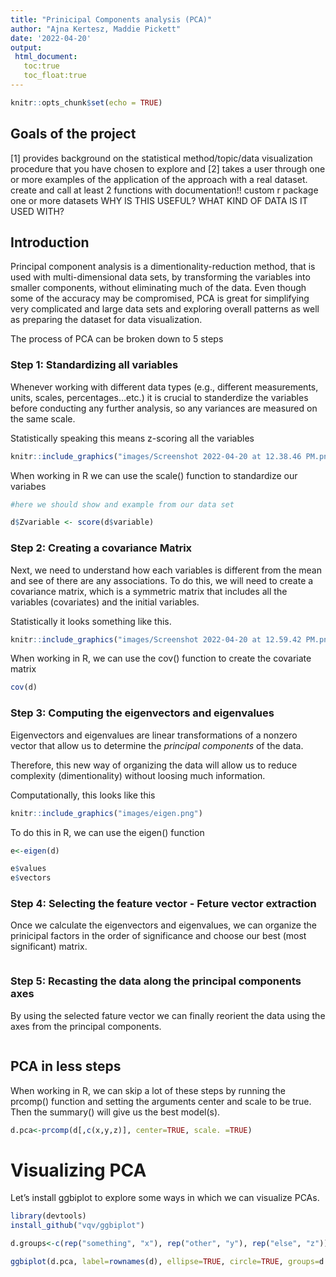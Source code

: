 ```yaml
---
title: "Prinicipal Components analysis (PCA)"
author: "Ajna Kertesz, Maddie Pickett"
date: '2022-04-20'
output: 
 html_document:
   toc:true
   toc_float:true
---
```


```r
knitr::opts_chunk$set(echo = TRUE)
```

## Goals of the project

[1] provides background on the statistical method/topic/data visualization procedure that you have chosen to explore and [2] takes a user through one or more examples of the application of the approach with a real dataset. 
create and call at least 2 functions with documentation!!
custom r package
one or more datasets
WHY IS THIS USEFUL? WHAT KIND OF DATA IS IT USED WITH?


## Introduction

Principal component analysis is a dimentionality-reduction method, that is used with multi-dimensional data sets, by transforming the variables into smaller components, without eliminating much of the data. Even though some of the accuracy may be compromised, PCA is great for simplifying very complicated and large data sets and exploring overall patterns as well as preparing the dataset for data visualization.

The process of PCA can be broken down to 5 steps

### Step 1: Standardizing all variables

Whenever working with different data types (e.g., different measurements, units, scales, percentages...etc.) it is crucial to standerdize the variables before conducting any further analysis, so any variances are measured on the same scale.

Statistically speaking this means z-scoring all the variables

```r
knitr::include_graphics("images/Screenshot 2022-04-20 at 12.38.46 PM.png")

```

When working in R we can use the scale() function to standardize our variabes


```r

#here we should show and example from our data set

d$Zvariable <- score(d$variable)

```

### Step 2: Creating a covariance Matrix

Next, we need to understand how each variables is different from the mean and see of there are any associations. To do this, we will need to create a covariance matrix, which is a symmetric matrix that includes all the variables (covariates) and the initial variables. 


Statistically it looks something like this. 

```r
knitr::include_graphics("images/Screenshot 2022-04-20 at 12.59.42 PM.png")

```

When working in R, we can use the cov() function to create the covariate matrix

```r

cov(d)

```

### Step 3: Computing the eigenvectors and eigenvalues

Eigenvectors and eigenvalues are linear transformations of a nonzero vector that allow us to determine the *principal components* of the data.

Therefore, this new way of organizing the data will allow us to reduce complexity (dimentionality) without loosing much information.

Computationally, this looks like this

```r
knitr::include_graphics("images/eigen.png")

```

To do this in R, we can use the eigen() function

```r

e<-eigen(d)

e$values
e$vectors

```

### Step 4: Selecting the feature vector - Feture vector extraction

Once we calculate the eigenvectors and eigenvalues, we can organize the prinicipal factors in the order of significance and choose our best (most significant) matrix. 

```r


```

### Step 5: Recasting the data along the principal components axes

By using the selected fature vector we can finally reorient the data using the axes from the principal components.

```r


```

## PCA in less steps

When working in R, we can skip a lot of these steps by running the prcomp() function and setting the arguments center and scale to be true. Then the summary() will give us the best model(s).

```r

d.pca<-prcomp(d[,c(x,y,z)], center=TRUE, scale. =TRUE)
```


# Visualizing PCA

Let's install ggbiplot to explore some ways in which we can visualize PCAs.

```r

library(devtools)
install_github("vqv/ggbiplot")

d.groups<-c(rep("something", "x"), rep("other", "y"), rep("else", "z"))

ggbiplot(d.pca, label=rownames(d), ellipse=TRUE, circle=TRUE, groups=d.groups)


```


